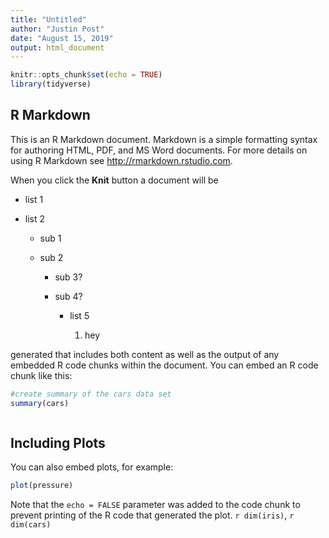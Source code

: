 ```yaml
---
title: "Untitled"
author: "Justin Post"
date: "August 15, 2019"
output: html_document
---
```


```r
knitr::opts_chunk$set(echo = TRUE)
library(tidyverse)
```

## R Markdown

This is an R Markdown document. Markdown is a simple formatting syntax for authoring HTML, PDF, and MS Word documents. For more details on using R Markdown see <http://rmarkdown.rstudio.com>.

When you click the **Knit** button a document will be
  
  
- list 1  
- list 2  

    + sub 1  
    + sub 2  
    
        * sub 3?  
        * sub 4?  
            
            - list 5  
            
                1. hey
 


generated that includes both content as well as the output of any embedded R code chunks within the document. You can embed an R code chunk like this:

```r
#create summary of the cars data set 
summary(cars)
```


```r

```


## Including Plots

You can also embed plots, for example:        

```r
plot(pressure)
```

Note that the `echo = FALSE` parameter was added to the code chunk to prevent printing of the R code that generated the plot. `r dim(iris)`, `r dim(cars)`

